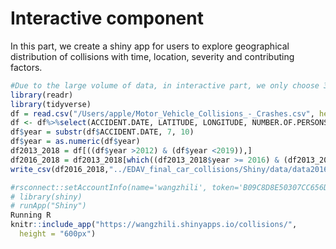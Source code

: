 # Interactive component

In this part, we create a shiny app for users to explore geographical distribution of collisions with time, location, severity and contributing factors.

```r
#Due to the large volume of data, in interactive part, we only choose 3 years data (2016-2018) and the preprocess are listed below.
library(readr)
library(tidyverse)
df = read.csv("/Users/apple/Motor_Vehicle_Collisions_-_Crashes.csv", header = T, na.string = c("", "NA"), sep = ",")
df <- df%>%select(ACCIDENT.DATE, LATITUDE, LONGITUDE, NUMBER.OF.PERSONS.INJURED, NUMBER.OF.PERSONS.KILLED, CONTRIBUTING.FACTOR.VEHICLE.1, VEHICLE.TYPE.CODE.1)
df$year = substr(df$ACCIDENT.DATE, 7, 10)
df$year = as.numeric(df$year)
df2013_2018 = df[((df$year >2012) & (df$year <2019)),]
df2016_2018 = df2013_2018[which((df2013_2018$year >= 2016) & (df2013_2018$year <= 2018)),]
write_csv(df2016_2018,"../EDAV_final_car_collisions/Shiny/data/data2016-2018.csv")
```

```r
#rsconnect::setAccountInfo(name='wangzhili', token='B09C8D8E50307CC656D1923B26052F40', secret='20aRyensLBjkhvv6GDKO2yLnqcblxs6kYpbNqs1K')
# library(shiny)
# runApp("Shiny")
Running R
knitr::include_app("https://wangzhili.shinyapps.io/collisions/", 
  height = "600px")
```